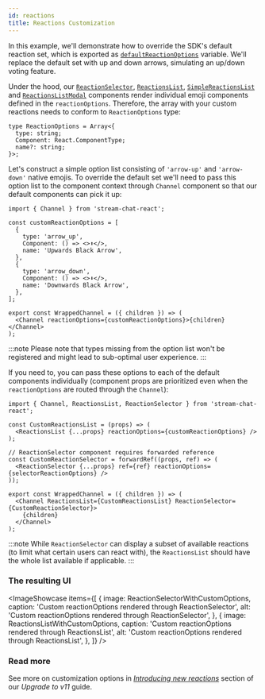 ```yaml
---
id: reactions
title: Reactions Customization
---
```



In this example, we'll demonstrate how to override the SDK's default reaction set, which is exported as [`defaultReactionOptions`](https://github.com/GetStream/stream-chat-react/blob/v11.0.0/src/components/Reactions/reactionOptions.tsx) variable. We'll replace the default set with up and down arrows, simulating an up/down voting feature.

Under the hood, our [`ReactionSelector`](https://github.com/GetStream/stream-chat-react/blob/master/src/components/Reactions/ReactionSelector.tsx), [`ReactionsList`](https://github.com/GetStream/stream-chat-react/blob/master/src/components/Reactions/ReactionsList.tsx), [`SimpleReactionsList`](https://github.com/GetStream/stream-chat-react/blob/master/src/components/Reactions/SimpleReactionsList.tsx) and [`ReactionsListModal`](https://github.com/GetStream/stream-chat-react/blob/master/src/components/Reactions/ReactionsListModal.tsx) components render individual emoji components defined in the `reactionOptions`. Therefore, the array with your custom reactions needs to conform to `ReactionOptions` type:

```tsx
type ReactionOptions = Array<{
  type: string;
  Component: React.ComponentType;
  name?: string;
}>;
```

Let's construct a simple option list consisting of `'arrow-up'` and `'arrow-down'` native emojis. To override the default set we'll need to pass this option list to the component context through `Channel` component so that our default components can pick it up:

```tsx
import { Channel } from 'stream-chat-react';

const customReactionOptions = [
  {
    type: 'arrow_up',
    Component: () => <>⬆️</>,
    name: 'Upwards Black Arrow',
  },
  {
    type: 'arrow_down',
    Component: () => <>⬇️</>,
    name: 'Downwards Black Arrow',
  },
];

export const WrappedChannel = ({ children }) => (
  <Channel reactionOptions={customReactionOptions}>{children}</Channel>
);
```

:::note
Please note that types missing from the option list won't be registered and might lead to sub-optimal user experience.
:::

If you need to, you can pass these options to each of the default components individually (component props are prioritized even when the `reactionOptions` are routed through the `Channel`):

```tsx
import { Channel, ReactionsList, ReactionSelector } from 'stream-chat-react';

const CustomReactionsList = (props) => (
  <ReactionsList {...props} reactionOptions={customReactionOptions} />
);

// ReactionSelector component requires forwarded reference
const CustomReactionSelector = forwardRef((props, ref) => (
  <ReactionSelector {...props} ref={ref} reactionOptions={selectorReactionOptions} />
));

export const WrappedChannel = ({ children }) => (
  <Channel ReactionsList={CustomReactionsList} ReactionSelector={CustomReactionSelector}>
    {children}
  </Channel>
);
```

:::note
While `ReactionSelector` can display a subset of available reactions (to limit what certain users can react with), the `ReactionsList` should have the whole list available if applicable.
:::

### The resulting UI

<ImageShowcase
  items={[
    {
      image: ReactionSelectorWithCustomOptions,
      caption: 'Custom reactionOptions rendered through ReactionSelector',
      alt: 'Custom reactionOptions rendered through ReactionSelector',
    },
    {
      image: ReactionsListWithCustomOptions,
      caption: 'Custom reactionOptions rendered through ReactionsList',
      alt: 'Custom reactionOptions rendered through ReactionsList',
    },
  ]}
/>

### Read more

See more on customization options in [_Introducing new reactions_](../../release-guides/upgrade-to-v11.mdx#introducing-new-reactions) section of our _Upgrade to v11_ guide.
